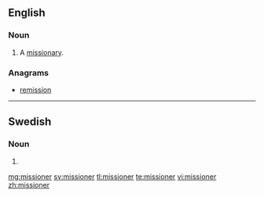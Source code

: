 ==English==

===Noun===
{{en-noun}}

# A [[missionary]].

===Anagrams===
* [[remission#English|remission]]

----

==Swedish==

===Noun===
{{head|sv|noun form}}

# {{sv-noun-form-indef-pl|mission}}

[[mg:missioner]]
[[sv:missioner]]
[[tl:missioner]]
[[te:missioner]]
[[vi:missioner]]
[[zh:missioner]]